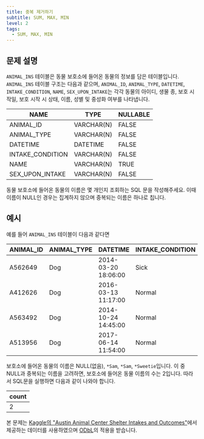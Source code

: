 ```yaml
---
title: 중복 제거하기
subtitle: SUM, MAX, MIN
level: 2
tags:
  - SUM, MAX, MIN
---
```


## 문제 설명

`ANIMAL_INS` 테이블은 동물 보호소에 들어온 동물의 정보를 담은 테이블입니다. `ANIMAL_INS` 테이블 구조는 다음과 같으며, `ANIMAL_ID`, `ANIMAL_TYPE`, `DATETIME`, `INTAKE_CONDITION`, `NAME`, `SEX_UPON_INTAKE`는 각각 동물의 아이디, 생물 종, 보호 시작일, 보호 시작 시 상태, 이름, 성별 및 중성화 여부를 나타냅니다.

| NAME             | TYPE       | NULLABLE |
| ---------------- | ---------- | -------- |
| ANIMAL_ID        | VARCHAR(N) | FALSE    |
| ANIMAL_TYPE      | VARCHAR(N) | FALSE    |
| DATETIME         | DATETIME   | FALSE    |
| INTAKE_CONDITION | VARCHAR(N) | FALSE    |
| NAME             | VARCHAR(N) | TRUE     |
| SEX_UPON_INTAKE  | VARCHAR(N) | FALSE    |

동물 보호소에 들어온 동물의 이름은 몇 개인지 조회하는 SQL 문을 작성해주세요. 이때 이름이 NULL인 경우는 집계하지 않으며 중복되는 이름은 하나로 칩니다.

## 예시

예를 들어 `ANIMAL_INS` 테이블이 다음과 같다면

| ANIMAL_ID | ANIMAL_TYPE | DATETIME            | INTAKE_CONDITION | NAME      | SEX_UPON_INTAKE |
| --------- | ----------- | ------------------- | ---------------- | --------- | --------------- |
| A562649   | Dog         | 2014-03-20 18:06:00 | Sick             | NULL      | Spayed Female   |
| A412626   | Dog         | 2016-03-13 11:17:00 | Normal           | \*Sam     | Neutered Male   |
| A563492   | Dog         | 2014-10-24 14:45:00 | Normal           | \*Sam     | Neutered Male   |
| A513956   | Dog         | 2017-06-14 11:54:00 | Normal           | \*Sweetie | Spayed Female   |

보호소에 들어온 동물의 이름은 NULL(없음), `*Sam`, `*Sam`, `*Sweetie`입니다. 이 중 NULL과 중복되는 이름을 고려하면, 보호소에 들어온 동물 이름의 수는 2입니다. 따라서 SQL문을 실행하면 다음과 같이 나와야 합니다.

| count |
| ----- |
| 2     |

본 문제는 [Kaggle의 "Austin Animal Center Shelter Intakes and Outcomes"](https://www.kaggle.com/aaronschlegel/austin-animal-center-shelter-intakes-and-outcomes)에서 제공하는 데이터를 사용하였으며 [ODbL](https://opendatacommons.org/licenses/odbl/1.0/)의 적용을 받습니다.
